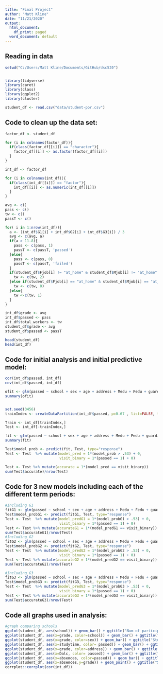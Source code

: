 ```yaml
---
title: "Final Project"
author: "Matt Kline"
date: "11/21/2020"
output:
  html_document:
    df_print: paged
  word_document: default
---
```


## Reading in  data
```r
setwd("C:/Users/Matt Kline/Documents/GitHub/dsc520")


library(tidyverse)
library(caret)
library(class)
library(ggplot2)
library(cluster)

student_df <- read.csv("data/student-por.csv")
```

## Code to clean up the data set:
```r
factor_df <- student_df

for (i in colnames(factor_df)){
  if(class(factor_df[[i]]) == "character"){
    factor_df[[i]] <- as.factor(factor_df[[i]])
  }
}

int_df <- factor_df

for (i in colnames(int_df)){
  if(class(int_df[[i]]) == "factor"){
    int_df[[i]] <- as.numeric(int_df[[i]])
  }
}

avg <- c()
pass <- c()
tw <- c()
passT <- c()

for( i in 1:nrow(int_df)){
  a <- (int_df$G1[i] + int_df$G2[i] + int_df$G3[i]) / 3
  avg <- c(avg, a)
  if(a > 11.8){
    pass <- c(pass, 1)
    passT <- c(passT, 'passed')
  }else{
    pass <- c(pass, 0)
    passT <- c(passT, 'failed')
  }
  if(student_df$Fjob[i] != "at_home" & student_df$Mjob[i] != "at_home" ){
    tw <- c(tw, 2)
  }else if(student_df$Fjob[i] == "at_home" & student_df$Mjob[i] == "at_home" ){
    tw <- c(tw, 0)
  }else{
    tw <-c(tw, 1)
  }
}

int_df$grade <- avg
int_df$passed <- pass
int_df$total_workers <- tw
student_df$grade <- avg
student_df$passed <- passT

head(student_df)
head(int_df)


```

## Code for initial analysis and initial predictive model:
```r
cor(int_df$passed, int_df)
cov(int_df$passed, int_df)

ofit <- glm(passed ~ school + sex + age + address + Medu + Fedu + guardian + traveltime + studytime + failures + higher + internet + Dalc + Walc + health + absences, data=int_df , family=binomial())
summary(ofit)


set.seed(3456)
trainIndex <- createDataPartition(int_df$passed, p=0.67 , list=FALSE, times=1)

Train <- int_df[trainIndex,]
Test <- int_df[-trainIndex,]

fit <- glm(passed ~ school + sex + age + address + Medu + Fedu + guardian + traveltime + studytime + failures + higher + internet + Dalc + Walc + health + absences, data=Train , family=binomial())
summary(fit)

Test$model_prob <- predict(fit, Test, type="response")
Test <- Test  %>% mutate(model_pred = 1*(model_prob > .53) + 0,
                         visit_binary = 1*(passed == 1) + 0)

Test <- Test %>% mutate(accurate = 1*(model_pred == visit_binary))
sum(Test$accurate)/nrow(Test)

```

## Code for 3 new models including each of the different term periods:
```r
#Including G1
fitG1 <- glm(passed ~ school + sex + age + address + Medu + Fedu + guardian + traveltime + studytime + failures + higher + internet + Dalc + Walc + health + absences + G1, data=Train , family=binomial())
Test$model_probG1 <- predict(fitG1, Test, type="response")
Test <- Test  %>% mutate(model_predG1 = 1*(model_probG1 > .53) + 0,
                         visit_binary = 1*(passed == 1) + 0)
Test <- Test %>% mutate(accurateG1 = 1*(model_predG1 == visit_binary))
sum(Test$accurateG1)/nrow(Test)
#Including G2
fitG2 <- glm(passed ~ school + sex + age + address + Medu + Fedu + guardian + traveltime + studytime + failures + higher + internet + Dalc + Walc + health + absences + G2, data=Train , family=binomial())
Test$model_probG2 <- predict(fitG2, Test, type="response")
Test <- Test  %>% mutate(model_predG2 = 1*(model_probG2 > .53) + 0,
                         visit_binary = 1*(passed == 1) + 0)
Test <- Test %>% mutate(accurateG2 = 1*(model_predG2 == visit_binary))
sum(Test$accurateG2)/nrow(Test)

#Including G3
fitG3 <- glm(passed ~ school + sex + age + address + Medu + Fedu + guardian + traveltime + studytime + failures + higher + internet + Dalc + Walc + health + absences + G3, data=Train , family=binomial())
Test$model_probG3 <- predict(fitG3, Test, type="response")
Test <- Test  %>% mutate(model_predG3 = 1*(model_probG3 > .53) + 0,
                         visit_binary = 1*(passed == 1) + 0)
Test <- Test %>% mutate(accurateG3 = 1*(model_predG3 == visit_binary))
sum(Test$accurateG3)/nrow(Test)


```

## Code all graphs used in analysis:
```r

#graph comparing schools
ggplot(student_df, aes(school)) + geom_bar() + ggtitle("Num of participants per school")
ggplot(student_df, aes(x=grade, color=school)) + geom_bar() + ggtitle("Students Grade based split by school")
ggplot(student_df, aes(x=grade, color=sex)) + geom_bar() + ggtitle("Students Grade by Gender")
ggplot(student_df, aes(x=studytime, color= passed)) + geom_bar() + ggtitle("Students time spent studying split by if they passed")
ggplot(student_df, aes(x=grade, color=address)) + geom_bar() + ggtitle("Students Grade split by if they live in a rural or urban location")
ggplot(student_df, aes(x=Dalc, color= passed)) + geom_bar() + ggtitle("Studentes Daily Alcohol intake split by if they passed")
ggplot(student_df, aes(x=absences, color=passed)) + geom_bar() + ggtitle("Students absences split by if they passed")
ggplot(student_df, aes(x=absences,y=grade)) + geom_point() + ggtitle("Students Grade vs Student Bbsences")
corrplot::corrplot(cor(int_df))

```


